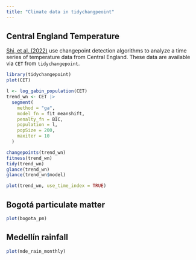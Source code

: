 ```yaml
---
title: "Climate data in tidychangpeoint"
---
```


## Central England Temperature

[Shi, et al. (2022)](10.1175/JCLI-D-21-0489.1) use changepoint detection algorithms to analyze a time series of temperature data from Central England. 
These data are available via `CET` from `tidychangepoint`. 

```r
library(tidychangepoint)
plot(CET)
```


```r
l <- log_gabin_population(CET)
trend_wn <- CET |>
  segment(
    method = "ga", 
    model_fn = fit_meanshift, 
    penalty_fn = BIC, 
    population = l, 
    popSize = 200, 
    maxiter = 10
  )
```

```r
changepoints(trend_wn)
fitness(trend_wn)
tidy(trend_wn)
glance(trend_wn)
glance(trend_wn$model)
```

```r
plot(trend_wn, use_time_index = TRUE)
```

## Bogotá particulate matter

```r
plot(bogota_pm)
```

## Medellín rainfall

```r
plot(mde_rain_monthly)
```

